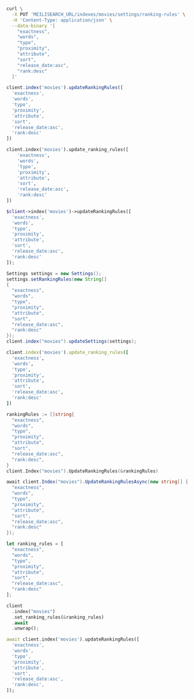 <CodeGroup>

```bash cURL
curl \
  -X PUT 'MEILISEARCH_URL/indexes/movies/settings/ranking-rules' \
  -H 'Content-Type: application/json' \
  --data-binary '[
    "exactness",
    "words",
    "typo",
    "proximity",
    "attribute",
    "sort",
    "release_date:asc",
    "rank:desc"
  ]'
```

```javascript JS
client.index('movies').updateRankingRules([
  'exactness',
  'words',
  'typo',
  'proximity',
  'attribute',
  'sort',
  'release_date:asc',
  'rank:desc'
])
```

```python Python
client.index('movies').update_ranking_rules([
    'exactness',
    'words',
    'typo',
    'proximity',
    'attribute',
    'sort',
    'release_date:asc',
    'rank:desc'
])
```

```php PHP
$client->index('movies')->updateRankingRules([
  'exactness',
  'words',
  'typo',
  'proximity',
  'attribute',
  'sort',
  'release_date:asc',
  'rank:desc'
]);
```

```java Java
Settings settings = new Settings();
settings.setRankingRules(new String[]
{
  "exactness",
  "words",
  "typo",
  "proximity",
  "attribute",
  "sort",
  "release_date:asc",
  "rank:desc"
});
client.index("movies").updateSettings(settings);
```

```ruby Ruby
client.index('movies').update_ranking_rules([
  'exactness',
  'words',
  'typo',
  'proximity',
  'attribute',
  'sort',
  'release_date:asc',
  'rank:desc'
])
```

```go Go
rankingRules := []string{
  "exactness",
  "words",
  "typo",
  "proximity",
  "attribute",
  "sort",
  "release_date:asc",
  "rank:desc",
}
client.Index("movies").UpdateRankingRules(&rankingRules)
```

```csharp C#
await client.Index("movies").UpdateRankingRulesAsync(new string[] {
  "exactness",
  "words",
  "typo",
  "proximity",
  "attribute",
  "sort",
  "release_date:asc",
  "rank:desc"
});
```

```rust Rust
let ranking_rules = [
  "exactness",
  "words",
  "typo",
  "proximity",
  "attribute",
  "sort",
  "release_date:asc",
  "rank:desc"
];

client
  .index("movies")
  .set_ranking_rules(&ranking_rules)
  .await
  .unwrap();
```

```dart Dart
await client.index('movies').updateRankingRules([
  'exactness',
  'words',
  'typo',
  'proximity',
  'attribute',
  'sort',
  'release_date:asc',
  'rank:desc',
]);
```
</CodeGroup>
